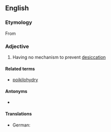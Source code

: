 ==English==

===Etymology===
From {{confix|en|poikilo|hydric}}

===Adjective===
{{en-adj|-}}

# {{lb|en|biology|of a plant}} Having no mechanism to prevent [[desiccation]]

====Related terms====
* [[poikilohydry]]

====Antonyms====
* {{l|en|homoiohydric}}

====Translations====
{{trans-top}}
* German: {{t+|de|poikilohydrisch}}
{{trans-mid}}
{{trans-bottom}}